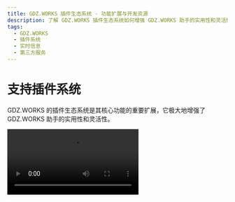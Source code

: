 ```yaml
---
title: GDZ.WORKS 插件生态系统 - 功能扩展与开发资源
description: 了解 GDZ.WORKS 插件生态系统如何增强 GDZ.WORKS 助手的实用性和灵活性，以及提供的开发资源和插件开发指南。
tags:
  - GDZ.WORKS
  - 插件系统
  - 实时信息
  - 第三方服务
---
```


# 支持插件系统

GDZ.WORKS 的插件生态系统是其核心功能的重要扩展，它极大地增强了 GDZ.WORKS 助手的实用性和灵活性。

<Video src="https://github.com/lobehub/lobe-chat/assets/28616219/f29475a3-f346-4196-a435-41a6373ab9e2" />

通过利用插件，GDZ.WORKS 的助手们能够实现实时信息的获取和处理，例如搜索网络信息，为用户提供即时且相关的资讯。

此外，这些插件不仅局限于新闻聚合，还可以扩展到其他实用的功能，如快速检索文档、生成图片、获取 Bilibili 、Steam 等各种平台数据，以及与其他各式各样的第三方服务交互。

通过查看 [插件使用](/zh/docs/usage/plugins/basic) 了解更多。质的声音选项 (OpenAI Audio, Microsoft Edge Speech)，以满足不同地域和文化背景用户的需求。用户可以根据个人喜好或者特定场景来选择合适的语音，从而获得个性化的交流体验。
